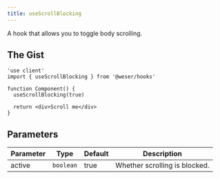 ```yaml
---
title: useScrollBlocking
---
```


A hook that allows you to toggle body scrolling.

## The Gist

```tsx
'use client'
import { useScrollBlocking } from '@weser/hooks'

function Component() {
  useScrollBlocking(true)

  return <div>Scroll me</div>
}
```

## Parameters

| Parameter | Type      | Default | Description                   |
| --------- | --------- | ------- | ----------------------------- |
| active    | `boolean` | true    | Whether scrolling is blocked. |
